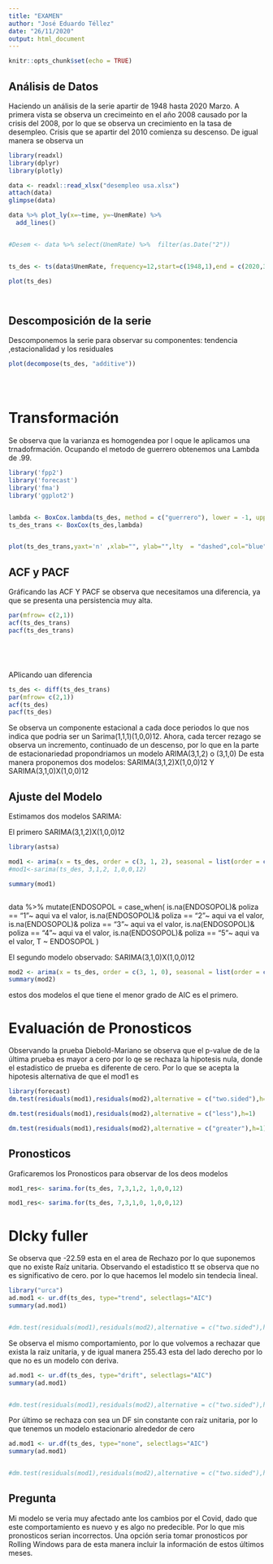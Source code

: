 ```yaml
---
title: "EXAMEN"
author: "José Eduardo Téllez"
date: "26/11/2020"
output: html_document
---
```


```r
knitr::opts_chunk$set(echo = TRUE)


```

## Análisis de Datos


Haciendo un análisis de la serie apartir de 1948 hasta 2020 Marzo. A primera vista se observa un crecimeinto en el año 2008 causado por la crisis del 2008, por lo que se observa un crecimiento en la tasa de desempleo. Crisis que se apartir del 2010 comienza su descenso. De igual manera se observa un 


```r
library(readxl)
library(dplyr)
library(plotly)

data <- readxl::read_xlsx("desempleo usa.xlsx")
attach(data)
glimpse(data)

data %>% plot_ly(x=~time, y=~UnemRate) %>%
  add_lines()


#Desem <- data %>% select(UnemRate) %>%  filter(as.Date("2"))



```



```r
ts_des <- ts(data$UnemRate, frequency=12,start=c(1948,1),end = c(2020,3))

plot(ts_des)




```



## Descomposición de la serie


Descomponemos la serie para observar su componentes: tendencia ,estacionalidad y los residuales

```r
plot(decompose(ts_des, "additive"))





```



# Transformación


Se observa que la varianza es homogendea por l oque le aplicamos una trnadofrmación. Ocupando el metodo de guerrero obtenemos una Lambda de .99.

 
```r
library('fpp2')
library('forecast')
library('fma')
library('ggplot2')


lambda <- BoxCox.lambda(ts_des, method = c("guerrero"), lower = -1, upper = 2)
ts_des_trans <- BoxCox(ts_des,lambda)



```


```r
plot(ts_des_trans,yaxt='n' ,xlab="", ylab="",lty  = "dashed",col="blue")
```



## ACF y PACF


Gráficando las ACF Y PACF se observa que necesitamos  una diferencia, ya que se presenta una persistencia muy alta.


```r

par(mfrow= c(2,1))
acf(ts_des_trans)
pacf(ts_des_trans)






```


APlicando uan diferencia

```r
ts_des <- diff(ts_des_trans)
par(mfrow= c(2,1))
acf(ts_des)
pacf(ts_des)


```



Se observa un componente estacional a cada doce periodos lo que nos indica que podria ser un Sarima(1,1,1)(1,0,0)12. Ahora, cada tercer rezago se observa un incremento, continuado de un descenso, por lo que en la parte de estacionariedad propondriamos un modelo ARIMA(3,1,2) o (3,1,0)
De esta manera proponemos dos modelos: SARIMA(3,1,2)X(1,0,0)12 Y SARIMA(3,1,0)X(1,0,0)12 

 



## Ajuste del Modelo

Estimamos dos modelos SARIMA:

El primero SARIMA(3,1,2)X(1,0,0)12

```r
library(astsa)

mod1 <- arima(x = ts_des, order = c(3, 1, 2), seasonal = list(order = c(1, 0, 0), period = 12))
#mod1<-sarima(ts_des, 3,1,2, 1,0,0,12)

summary(mod1)



```

data %>% 
mutate(ENDOSOPOL = case_when(
    is.na(ENDOSOPOL)& poliza == "1"~ aqui va el valor, 
    is.na(ENDOSOPOL)& poliza == "2"~ aqui va el valor,
    is.na(ENDOSOPOL)& poliza == "3"~ aqui va el valor,
    is.na(ENDOSOPOL)& poliza == "4"~ aqui va el valor,
    is.na(ENDOSOPOL)& poliza == "5"~ aqui va el valor,
    T ~ ENDOSOPOL
) 



El segundo modelo observado:
SARIMA(3,1,0)X(1,0,0)12 

```r

mod2 <- arima(x = ts_des, order = c(3, 1, 0), seasonal = list(order = c(1, 0, 0), period = 12))
summary(mod2)

```





 estos dos modelos el que tiene el menor grado de AIC es el primero.


# Evaluación de Pronosticos

Observando la prueba Diebold-Mariano se observa que el p-value de de la última prueba es mayor a cero por lo qe se rechaza la hipotesis nula, donde el estadistico de prueba es diferente de cero. Por lo que se acepta la hipotesis alternativa de que el mod1 es 


```r
library(forecast)
dm.test(residuals(mod1),residuals(mod2),alternative = c("two.sided"),h=1)

dm.test(residuals(mod1),residuals(mod2),alternative = c("less"),h=1)

dm.test(residuals(mod1),residuals(mod2),alternative = c("greater"),h=1)
```

## Pronosticos

Graficaremos los Pronosticos para observar de los deos modelos

```r
mod1_res<- sarima.for(ts_des, 7,3,1,2, 1,0,0,12)

```

```r
mod1_res<- sarima.for(ts_des, 7,3,1,0, 1,0,0,12)

```


# DIcky fuller

Se observa que -22.59 esta en el area de Rechazo por lo que suponemos que no existe Raíz unitaria. Observando el estadistico tt se observa que no es significativo de cero. por lo que hacemos lel modelo sin tendecia lineal.



```r

library("urca")
ad.mod1 <- ur.df(ts_des, type="trend", selectlags="AIC")
summary(ad.mod1)


#dm.test(residuals(mod1),residuals(mod2),alternative = c("two.sided"),h=7)
```

Se observa el mismo comportamiento, por lo que volvemos a rechazar que exista la raiz unitaria, y de igual manera 255.43 esta del lado derecho por lo que no es un modelo con deriva.


```r
ad.mod1 <- ur.df(ts_des, type="drift", selectlags="AIC")
summary(ad.mod1)


#dm.test(residuals(mod1),residuals(mod2),alternative = c("two.sided"),h=7)
```


Por último se rechaza con sea un DF sin constante con raíz unitaria, por lo que tenemos un modelo estacionario alrededor de cero

```r
ad.mod1 <- ur.df(ts_des, type="none", selectlags="AIC")
summary(ad.mod1)


#dm.test(residuals(mod1),residuals(mod2),alternative = c("two.sided"),h=7)
```

## Pregunta


Mi modelo se veria muy afectado ante los cambios por el Covid, dado que este comportamiento es nuevo y es algo no predecible. Por lo que mis pronosticos serian incorrectos. Una opción seria tomar pronosticos por Rolling Windows para de esta manera incluir la información de estos últimos meses.



